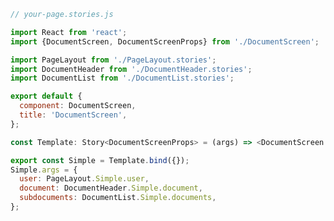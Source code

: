 ```js
// your-page.stories.js

import React from 'react';
import {DocumentScreen, DocumentScreenProps} from './DocumentScreen';

import PageLayout from './PageLayout.stories';
import DocumentHeader from './DocumentHeader.stories';
import DocumentList from './DocumentList.stories';

export default {
  component: DocumentScreen,
  title: 'DocumentScreen',
};

const Template: Story<DocumentScreenProps> = (args) => <DocumentScreen {...args} />;

export const Simple = Template.bind({});
Simple.args = {
  user: PageLayout.Simple.user,
  document: DocumentHeader.Simple.document,
  subdocuments: DocumentList.Simple.documents,
};
```